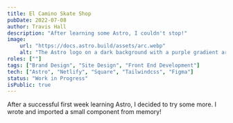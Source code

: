```yaml
---
title: El Camino Skate Shop
pubDate: 2022-07-08
author: Travis Hall
description: "After learning some Astro, I couldn't stop!"
image:
    url: "https://docs.astro.build/assets/arc.webp"
    alt: "The Astro logo on a dark background with a purple gradient arc."
roles: [""]
tags: ["Brand Design", "Site Design", "Front End Development"]
tech: ["Astro", "Netlify", "Square", "Tailwindcss", "Figma"]
status: "Work in Progress"
isPublic: true
---
```


<div class="text-teal-950 dark:text-white">

After a successful first week learning Astro, I decided to try some more. I wrote and imported a small component from memory!

</div>